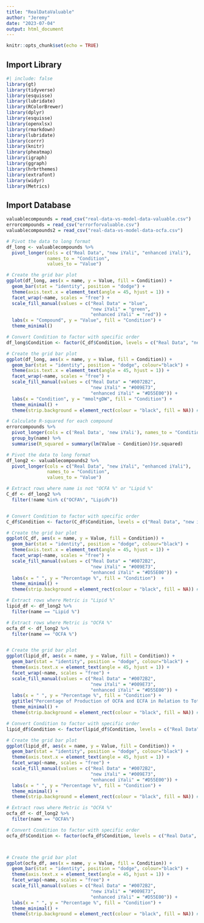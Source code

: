 ---
title: "RealDataValuable"
author: "Jeremy"
date: "2023-07-04"
output: html_document
---

```{r setup, include=FALSE}
knitr::opts_chunk$set(echo = TRUE)
```

## Import Library

```{r}
#| include: false
library(gt)
library(tidyverse)
library(esquisse)
library(lubridate)
library(RColorBrewer)
library(dplyr)
library(esquisse)
library(openxlsx)
library(rmarkdown)
library(lubridate)
library(corrr)
library(knitr)
library(pheatmap)
library(igraph)
library(ggraph)
library(hrbrthemes)
library(extrafont)
library(widyr)
library(Metrics)
```


## Import Database

```{r}
valuablecompounds = read_csv("real-data-vs-model-data-valuable.csv")
errorcompounds = read_csv("errorforvaluable.csv")
valuablecompounds2 = read_csv("real-data-vs-model-data-ocfa.csv")
```

```{r}
# Pivot the data to long format
df_long <- valuablecompounds %>%
  pivot_longer(cols = c("Real Data", "new iYali", "enhanced iYali"), 
               names_to = "Condition", 
               values_to = "Value")

# Create the grid bar plot
ggplot(df_long, aes(x = name, y = Value, fill = Condition)) +
  geom_bar(stat = "identity", position = "dodge") +
  theme(axis.text.x = element_text(angle = 45, hjust = 1)) +
  facet_wrap(~name, scales = "free") +
  scale_fill_manual(values = c("Real Data" = "blue", 
                               "new iYali" = "green", 
                               "enhanced iYali" = "red")) +
  labs(x = "Compound", y = "Value", fill = "Condition") +
  theme_minimal()
```

```{r}
# Convert Condition to factor with specific order
df_long$Condition <- factor(C_df$Condition, levels = c("Real Data", "new iYali", "enhanced iYali"))

# Create the grid bar plot
ggplot(df_long, aes(x = name, y = Value, fill = Condition)) +
  geom_bar(stat = "identity", position = "dodge", colour="black") +
  theme(axis.text.x = element_text(angle = 45, hjust = 1)) +
  facet_wrap(~name, scales = "free") +
  scale_fill_manual(values = c("Real Data" = "#0072B2", 
                               "new iYali" = "#009E73", 
                               "enhanced iYali" = "#D55E00")) +
  labs(x = "Condition", y = "mmol*gDW", fill = "Condition") +
  theme_minimal() +
  theme(strip.background = element_rect(colour = "black", fill = NA)) # Add a frame to each
```

```{r}
# Calculate R-squared for each compound
errorcompounds %>%
  pivot_longer(cols = c('Real Data', 'new iYali'), names_to = "Condition", values_to = "Value") %>%
  group_by(name) %>%
  summarise(R_squared = summary(lm(Value ~ Condition))$r.squared)
```

```{r}
# Pivot the data to long format
df_long2 <- valuablecompounds2 %>%
  pivot_longer(cols = c("Real Data", "new iYali", "enhanced iYali"), 
               names_to = "Condition", 
               values_to = "Value")

# Extract rows where name is not "OCFA %" or "Lipid %"
C_df <- df_long2 %>%
  filter(!name %in% c("OCFA%", "Lipid%"))


# Convert Condition to factor with specific order
C_df$Condition <- factor(C_df$Condition, levels = c("Real Data", "new iYali", "enhanced iYali"))

# Create the grid bar plot
ggplot(C_df, aes(x = name, y = Value, fill = Condition)) +
  geom_bar(stat = "identity", position = "dodge", colour="black") +
  theme(axis.text.x = element_text(angle = 45, hjust = 1)) +
  facet_wrap(~name, scales = "free") +
  scale_fill_manual(values = c("Real Data" = "#0072B2", 
                               "new iYali" = "#009E73", 
                               "enhanced iYali" = "#D55E00")) +
  labs(x = " ", y = "Percentage %", fill = "Condition")  +
  theme_minimal() +
  theme(strip.background = element_rect(colour = "black", fill = NA)) # Add a frame to each 
```

```{r}
# Extract rows where Metric is "Lipid %"
lipid_df <- df_long2 %>%
  filter(name == "Lipid %")

# Extract rows where Metric is "OCFA %"
ocfa_df <- df_long2 %>%
  filter(name == "OCFA %")


# Create the grid bar plot
ggplot(lipid_df, aes(x = name, y = Value, fill = Condition)) +
  geom_bar(stat = "identity", position = "dodge", colour="black") +
  theme(axis.text.x = element_text(angle = 45, hjust = 1)) +
  facet_wrap(~name, scales = "free") +
  scale_fill_manual(values = c("Real Data" = "#0072B2", 
                               "new iYali" = "#009E73", 
                               "enhanced iYali" = "#D55E00")) +
  labs(x = " ", y = "Percentage %", fill = "Condition") +
  ggtitle("Percentage of Production of OCFA and ECFA in Relation to Total Lipids Produced") +
  theme_minimal() +
  theme(strip.background = element_rect(colour = "black", fill = NA)) # Add a frame to each 
```

```{r}
# Convert Condition to factor with specific order
lipid_df$Condition <- factor(lipid_df$Condition, levels = c("Real Data", "new iYali", "enhanced iYali"))

# Create the grid bar plot
ggplot(lipid_df, aes(x = name, y = Value, fill = Condition)) +
  geom_bar(stat = "identity", position = "dodge", colour="black") +
  theme(axis.text.x = element_text(angle = 45, hjust = 1)) +
  facet_wrap(~name, scales = "free") +
  scale_fill_manual(values = c("Real Data" = "#0072B2", 
                               "new iYali" = "#009E73", 
                               "enhanced iYali" = "#D55E00")) +
  labs(x = " ", y = "Percentage %", fill = "Condition") +
  theme_minimal() +
  theme(strip.background = element_rect(colour = "black", fill = NA)) # Add a frame to each
```

```{r}
# Extract rows where Metric is "OCFA %"
ocfa_df <- df_long2 %>%
  filter(name == "OCFA%")

# Convert Condition to factor with specific order
ocfa_df$Condition <- factor(ocfa_df$Condition, levels = c("Real Data", "new iYali", "enhanced iYali"))



# Create the grid bar plot
ggplot(ocfa_df, aes(x = name, y = Value, fill = Condition)) +
  geom_bar(stat = "identity", position = "dodge", colour="black") +
  theme(axis.text.x = element_text(angle = 45, hjust = 1)) +
  facet_wrap(~name, scales = "free") +
  scale_fill_manual(values = c("Real Data" = "#0072B2", 
                               "new iYali" = "#009E73", 
                               "enhanced iYali" = "#D55E00")) +
  labs(x = " ", y = "Percentage %", fill = "Condition") +
  theme_minimal() +
  theme(strip.background = element_rect(colour = "black", fill = NA)) # Add a frame to each
```









